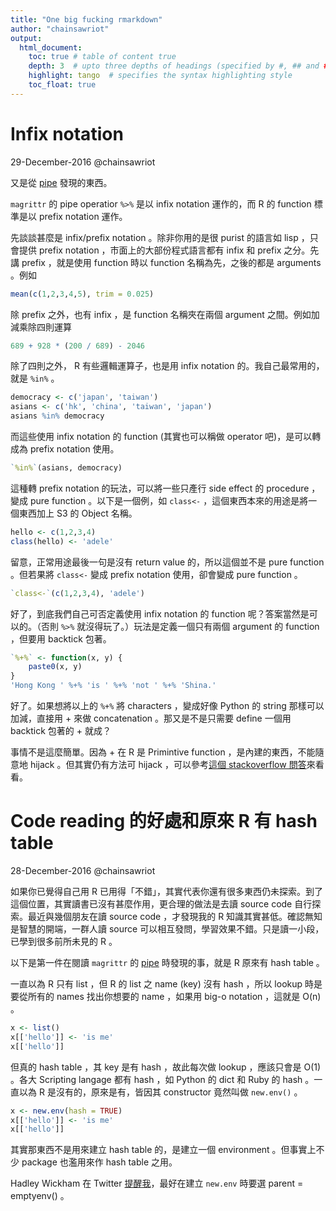 ```yaml
---
title: "One big fucking rmarkdown"
author: "chainsawriot"
output:
  html_document:
    toc: true # table of content true
    depth: 3  # upto three depths of headings (specified by #, ## and ###)
    highlight: tango  # specifies the syntax highlighting style
    toc_float: true
---
```


# Infix notation

29-December-2016 @chainsawriot

又是從 [pipe](https://github.com/tidyverse/magrittr/blob/master/R/pipe.R) 發現的東西。

`magrittr` 的 pipe operatior `%>%` 是以 infix notation 運作的，而 R 的 function 標準是以 prefix notation 運作。

先談談甚麼是 infix/prefix notation 。除非你用的是很 purist 的語言如 lisp ，只會提供 prefix notation ，市面上的大部份程式語言都有 infix 和 prefix 之分。先講 prefix ，就是使用 function 時以 function 名稱為先，之後的都是 arguments 。例如

```r
mean(c(1,2,3,4,5), trim = 0.025)
```

除 prefix 之外，也有 infix ，是 function 名稱夾在兩個 argument 之間。例如加減乘除四則運算

```r
689 + 928 * (200 / 689) - 2046
```

除了四則之外， R 有些邏輯運算子，也是用 infix notation 的。我自己最常用的，就是 `%in%` 。

```r
democracy <- c('japan', 'taiwan')
asians <- c('hk', 'china', 'taiwan', 'japan')
asians %in% democracy
```

而這些使用 infix notation 的 function (其實也可以稱做 operator 吧)，是可以轉成為 prefix notation 使用。

```r
`%in%`(asians, democracy)
```

這種轉 prefix notation 的玩法，可以將一些只產行 side effect 的 procedure ，變成 pure function 。以下是一個例，如 `class<-` ，這個東西本來的用途是將一個東西加上 S3 的 Object 名稱。

```r
hello <- c(1,2,3,4)
class(hello) <- 'adele'
```

留意，正常用途最後一句是沒有 return value 的，所以這個並不是 pure function 。但若果將 `class<-` 變成 prefix notation 使用，卻會變成 pure function 。

```r
`class<-`(c(1,2,3,4), 'adele')
```

好了，到底我們自己可否定義使用 infix notation 的 function 呢？答案當然是可以的。（否則 `%>%` 就沒得玩了。）玩法是定義一個只有兩個 argument 的 function ，但要用 backtick 包著。

```r
`%+%` <- function(x, y) {
	paste0(x, y)
}
'Hong Kong ' %+% 'is ' %+% 'not ' %+% 'Shina.'
```

好了。如果想將以上的 `%+%` 將 characters ，變成好像 Python 的 string 那樣可以加減，直接用 + 來做 concatenation 。那又是不是只需要 define 一個用 backtick 包著的 + 就成？

事情不是這麼簡單。因為 + 在 R 是 Primintive function ，是內建的東西，不能隨意地 hijack 。但其實仍有方法可 hijack ，可以參考[這個 stackoverflow 問答](http://stackoverflow.com/questions/4730551/making-a-string-concatenation-operator-in-r)來看看。

# Code reading 的好處和原來 R 有 hash table 

28-December-2016 @chainsawriot

如果你已覺得自己用 R 已用得「不錯」，其實代表你還有很多東西仍未探索。到了這個位置，其實讀書已沒有甚麼作用，更合理的做法是去讀 source code 自行探索。最近與幾個朋友在讀 source code ，才發現我的 R 知識其實甚低。確認無知是智慧的開端，一群人讀 source 可以相互發問，學習效果不錯。只是讀一小段，已學到很多前所未見的 R 。

以下是第一件在閱讀 `magrittr` 的 [pipe](https://github.com/tidyverse/magrittr/blob/master/R/pipe.R) 時發現的事，就是 R 原來有 hash table 。

一直以為 R 只有 list ，但 R 的 list 之 name (key) 沒有 hash ，所以 lookup 時是要從所有的 names 找出你想要的 name ，如果用 big-o notation ，這就是 O(n) 。

```r
x <- list()
x[['hello']] <- 'is me'
x[['hello']]
```

但真的 hash table ，其 key 是有 hash ，故此每次做 lookup ，應該只會是 O(1) 。各大 Scripting langage 都有 hash ，如 Python 的 dict 和 Ruby 的 hash 。一直以為 R 是沒有的，原來是有，皆因其 constructor 竟然叫做 `new.env()` 。

```r
x <- new.env(hash = TRUE)
x[['hello']] <- 'is me'
x[['hello']]
```

其實那東西不是用來建立 hash table 的，是建立一個 environment 。但事實上不少 package 也濫用來作 hash table 之用。

Hadley Wickham 在 Twitter [提醒我](https://twitter.com/hadleywickham/status/813779043854057472)，最好在建立 `new.env` 時要選 parent = emptyenv() 。

